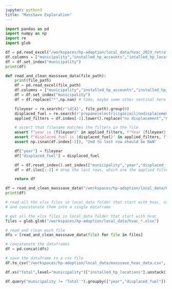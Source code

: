```yaml
---
jupyter: python3
title: "MassSave Exploration"
---
```


```python
import pandas as pd
import numpy as np
import re
import glob
```

```python
df = pd.read_excel("/workspaces/hp-adoption/local_data/hvac_2023_retrofit_propane.xlsx")
df.columns = ["municipality","installed_hp_accounts","intalled_hp_locations"]
df = df.set_index("municipality")
print(df)
```

```python
def read_and_clean_masssave_data(file_path):
    print(file_path)
    df = pd.read_excel(file_path)
    df.columns = ["municipality","installed_hp_accounts","installed_hp_locations"]
    df = df.set_index("municipality")
    df = df.replace("*",np.nan) # todo, maybe some other sentinal here for "present but below threshold"

    fileyear = re.search(r'\d{4}', file_path).group(0)
    displaced_fuel = re.search(r'propane|electric|gas|oil|nodisplacement', file_path).group(0)
    applied_filters = df.index[-1].lower().replace("no displacement","nodisplacement")

    # assert that filename matches the filters in the file
    assert f"year is {fileyear}" in applied_filters, f"Year {fileyear} does not match the year in the filename"
    assert f"displaced_fuel is {displaced_fuel}" in applied_filters, f"Displaced fuel {displaced_fuel} does not match the displaced fuel in the filename"
    assert np.isnan(df.index[-2]), "2nd to last row should be NaN"

    df["year"] = fileyear
    df["displaced_fuel"] = displaced_fuel

    df = df.reset_index().set_index(["municipality","year","displaced_fuel"])
    df = df.iloc[:-2] # drop the last rows, which are the applied filters and a NaN col

    return df

df = read_and_clean_masssave_data("/workspaces/hp-adoption/local_data/hvac_2022_retrofit_nodisplacement.xlsx")
print(df)
```

```python
# read all the xlsx files in local_data folder that start with hvac_ using read_and_clean_masssave_data
# and concatenate them into a single dataframe

# get all the xlsx files in local_data folder that start with hvac_
files = glob.glob("/workspaces/hp-adoption/local_data/hvac_*.xlsx")

# read and clean each file
dfs = [read_and_clean_masssave_data(file) for file in files]

# concatenate the dataframes
df = pd.concat(dfs)

# save the dataframe to a csv file
df.to_csv("/workspaces/hp-adoption/local_data/masssave_hvac_data.csv", index=True)
```

```python
df.xs("Total",level="municipality")["installed_hp_locations"].unstack()
```

```python
df.query("municipality != 'Total'").groupby(["year","displaced_fuel"]).sum()["installed_hp_locations"].unstack()
```
